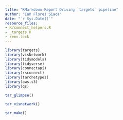 ```yaml
---
title: "RMarkdown Report Driving `targets` pipeline"
author: "Ian Flores Siaca"
date: "`r Sys.Date()`"
resource_files:
- R/connect_helpers.R
- _targets.R
- renv.lock
---
```


```r
library(targets)
library(visNetwork)
library(tidymodels)
library(tidyverse)
library(connectapi)
library(rsconnect)
library(tarchetypes)
library(aws.s3)
library(qs)
```

```r
tar_glimpse()
```

```r
tar_visnetwork()
```

```r
tar_make()
```

